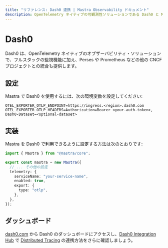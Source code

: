 ```yaml
---
title: "リファレンス: Dash0 連携 | Mastra Observability ドキュメント"
description: OpenTelemetry ネイティブの可観測性ソリューションである Dash0 と Mastra の連携方法に関するドキュメント。
---
```


# Dash0

Dash0 は、OpenTelemetry ネイティブのオブザーバビリティ・ソリューションで、フルスタックの監視機能に加え、Perses や Prometheus などの他の CNCF プロジェクトとの統合も提供します。

## 設定

Mastra で Dash0 を使用するには、次の環境変数を設定してください:

```env
OTEL_EXPORTER_OTLP_ENDPOINT=https://ingress.<region>.dash0.com
OTEL_EXPORTER_OTLP_HEADERS=Authorization=Bearer <your-auth-token>, Dash0-Dataset=<optional-dataset>
```


## 実装

Mastra を Dash0 で利用できるように設定する方法は次のとおりです:

```typescript
import { Mastra } from "@mastra/core";

export const mastra = new Mastra({
  // ... その他の設定
  telemetry: {
    serviceName: "your-service-name",
    enabled: true,
    export: {
      type: "otlp",
    },
  },
});
```


## ダッシュボード

[dash0.com](https://www.dash0.com/) から Dash0 のダッシュボードにアクセスし、[Dash0 Integration Hub](https://www.dash0.com/hub/integrations) で [Distributed Tracing](https://www.dash0.com/distributed-tracing) の連携方法をさらに確認しましょう。
